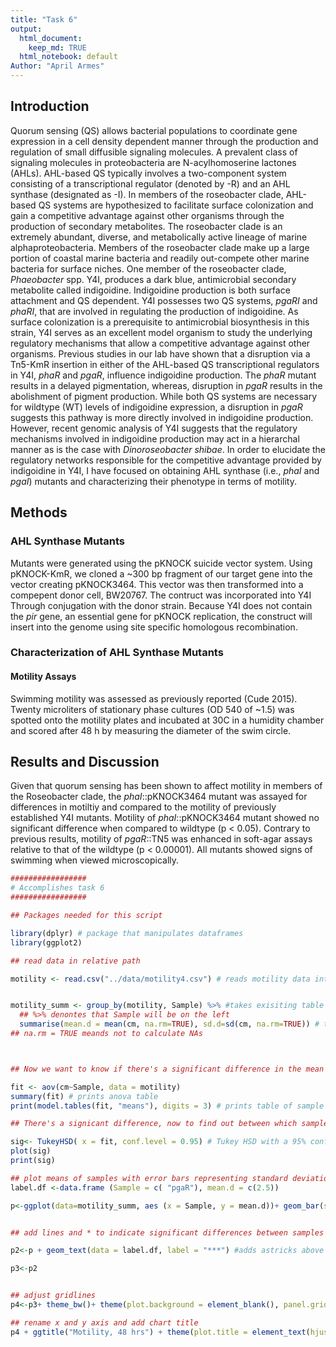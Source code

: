 ```yaml
---
title: "Task 6"
output:
  html_document: 
    keep_md: TRUE
  html_notebook: default   
Author: "April Armes"
---
```

## Introduction
Quorum sensing (QS) allows bacterial populations to coordinate gene expression in a cell density dependent manner through the production and regulation of small diffusible signaling molecules. A prevalent class of signaling molecules in proteobacteria are N-acylhomoserine lactones (AHLs). AHL-based QS typically involves a two-component system consisting of a transcriptional regulator (denoted by -R) and an AHL synthase (designated as -I). In members of the roseobacter clade, AHL-based QS systems are hypothesized to facilitate surface colonization and gain a competitive advantage against other organisms through the production of secondary metabolites. 
The roseobacter clade is an extremely abundant, diverse, and metabolically active lineage of marine alphaproteobacteria. Members of the roseobacter clade make up a large portion of coastal marine bacteria and readily out-compete other marine bacteria for surface niches. One member of the roseobacter clade, *Phaeobacter* spp. Y4I, produces a dark blue, antimicrobial secondary metabolite called indigoidine. Indigoidine production is both surface attachment and QS dependent. Y4I possesses two QS systems, *pgaRI* and *phaRI*, that are involved in regulating the production of indigoidine. As surface colonization is a prerequisite to antimicrobial biosynthesis in this strain, Y4I serves as an excellent model organism to study the underlying regulatory mechanisms that allow a competitive advantage against other organisms. 
Previous studies in our lab have shown that a disruption via a Tn5-KmR insertion in either of the AHL-based QS transcriptional regulators in Y4I, *phaR* and *pgaR*, influence indigoidine production. The *phaR* mutant results in a delayed pigmentation, whereas, disruption in *pgaR* results in the abolishment of pigment production. While both QS systems are necessary for wildtype (WT) levels of indigoidine expression, a disruption in *pgaR* suggests this pathway is more directly involved in indigoidine production. However, recent genomic analysis of Y4I suggests that the regulatory mechanisms involved in indigoidine production may act in a hierarchal manner as is the case with *Dinoroseobacter shibae*. In order to elucidate the regulatory networks responsible for the competitive advantage provided by indigoidine in Y4I, I have focused on obtaining AHL synthase (i.e., *phaI* and *pgaI*) mutants and characterizing their phenotype in terms of motility.

## Methods
### AHL Synthase Mutants
Mutants were generated using the pKNOCK suicide vector system. Using pKNOCK-KmR, we cloned a ~300 bp fragment of our target gene into the vector creating pKNOCK3464. This vector was then transformed into a compepent donor cell, BW20767. The contruct was incorporated into Y4I Through conjugation with the donor strain. Because Y4I does not contain the *pir* gene, an essential gene for pKNOCK replication, the construct will insert into the genome using site specific homologous recombination.   

### Characterization of AHL Synthase Mutants

#### Motility Assays
Swimming motility was assessed as previously reported (Cude 2015). Twenty microliters of stationary phase cultures (OD 540 of ~1.5) was spotted onto the motility plates and incubated at 30C in a humidity chamber and scored after 48 h by measuring the diameter of the swim circle. 


## Results and Discussion 
Given that quorum sensing has been shown to affect motility in members of the Roseobacter clade, the *phaI*::pKNOCK3464 mutant was assayed for differences in motiltiy and compared to the motility of previously established Y4I mutants. Motility of *phaI*::pKNOCK3464 mutant showed no significant difference when compared to wildtype (p < 0.05). Contrary to previous results, motility of *pgaR*::TN5 was enhanced in soft-agar assays relative to that of the wildtype (p < 0.00001). All mutants showed signs of swimming when viewed microscopically. 

```r
#################
# Accomplishes task 6
#################

## Packages needed for this script

library(dplyr) # package that manipulates dataframes
library(ggplot2)

## read data in relative path

motility <- read.csv("../data/motility4.csv") # reads motility data into a vector called motility


motility_summ <- group_by(motility, Sample) %>% #takes exisiting table (motility in this case) and converts it into a grouped table where operations are performed by "group" (Sample)
  ## %>% denontes that Sample will be on the left 
  summarise(mean.d = mean(cm, na.rm=TRUE), sd.d=sd(cm, na.rm=TRUE)) # the data that is summarised. Put the mean of the diameter (cm) in a vector called mean.d and the standard deviation into a vector called sd.d
## na.rm = TRUE meands not to calculate NAs 



## Now we want to know if there's a significant difference in the mean diameter amongst our samples so run one way anova

fit <- aov(cm~Sample, data = motility)
summary(fit) # prints anova table
print(model.tables(fit, "means"), digits = 3) # prints table of sample means

## There's a signicant difference, now to find out between which samples

sig<- TukeyHSD( x = fit, conf.level = 0.95) # Tukey HSD with a 95% confidence level. 
plot(sig)
print(sig)

## plot means of samples with error bars representing standard deviation
label.df <-data.frame (Sample = c( "pgaR"), mean.d = c(2.5))

p<-ggplot(data=motility_summ, aes (x = Sample, y = mean.d))+ geom_bar(stat="identity", position = "dodge")+ geom_errorbar(aes(ymax = mean.d+sd.d, ymin = mean.d-sd.d), width = 0.45)  #bar plot with error bars using data summary with sample averages and standard devations. 


## add lines and * to indicate significant differences between samples ##

p2<-p + geom_text(data = label.df, label = "***") #adds astricks above pgaR from label.df

p3<-p2


## adjust gridlines 
p4<-p3+ theme_bw()+ theme(plot.background = element_blank(), panel.grid.major.x = element_blank(), panel.grid.minor.x= element_blank()) 

## rename x and y axis and add chart title 
p4 + ggtitle("Motility, 48 hrs") + theme(plot.title = element_text(hjust = 0.5)) + ylab("Swim diameter in cm") + xlab("Mutant")


```


